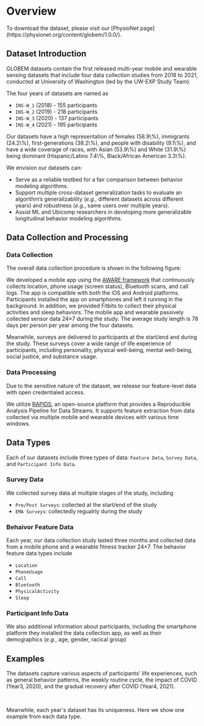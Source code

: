 
# Overview

<Callout emoji="✅">
To download the dataset, please visit our [PhysioNet page](https://physionet.org/content/globem/1.0.0/).
</Callout>

## Dataset Introduction

GLOBEM datasets contain the first released multi-year mobile and wearable sensing datasets that include four data collection studies from 2018 to 2021, 
conducted at University of Washington (led by the UW-EXP Study Team).

The four years of datasets are named as
- `INS-W_1` (2018) - 155 participants
- `INS-W_2` (2019) - 218 participants
- `INS-W_3` (2020) - 137 participants
- `INS-W_4` (2021) - 195 participants

<Callout emoji="💡">
Our datasets have a high representation of females (58.9\%), immigrants (24.2\%), 
first-generations (38.2\%), and people with disability (9.1\%), and have a wide coverage of races,
 with Asian (53.9\%) and White (31.9\%) being dominant (Hispanic/Latino 7.4\%, Black/African American 3.3\%).
</Callout>

We envision our datasets can:
- Serve as a reliable testbed for a fair comparison between behavior modeling algorithms.
- Support multiple cross-dataset generalization tasks to evaluate an algorithm’s generalizability (*e.g.*, different datasets across different years) and robustness (*e.g.*, same users over multiple years).
- Assist ML and Ubicomp researchers in developing more generalizable longitudinal behavior modeling algorithms.

## Data Collection and Processing

### Data Collection

The overall data collection procedure is shown in the following figure:
<br/>
<FullWidthImage
  src = "/images/data_collection.png"
  alt = "Overview of the data collection studies"
/>

We developed a mobile app using the [AWARE framework](https://awareframework.com/) that continuously collects location, phone usage (screen status), Bluetooth scans, and call logs. 
The app is compatible with both the iOS and Android platforms. 
Participants installed the app on smartphones and left it running in the background.
In addition, we provided Fitbits to collect their physical activities and sleep behaviors. 
The mobile app and wearable passively collected sensor data 24$\times$7 during the study.
The average study length is 78 days per person per year among the four datasets.

Meanwhile, surveys are delivered to participants at the start/end and during the study.
These surveys cover a wide range of life experience of participants, including personality, physical well-being, mental well-being, social justice, and substance usage.

### Data Processing

Due to the sensitive nature of the dataset, we release our feature-level data with open credentialed access.

We utilize [RAPIDS](https://www.rapids.science/1.6/), an open-source platform that provides a Reproducible Analysis Pipeline for Data Streams.
It supports feature extraction from data collected via multiple mobile and wearable devices with various time windows.


## Data Types

Each of our datasets include three types of data: `Feature Data`, `Survey Data`, and `Participant Info Data`.

### Survey Data

We collected survey data at multiple stages of the study, including 
- `Pre/Post Surveys`: collected at the start/end of the study
- `EMA Surveys`: collectedly regualrly during the study

### Behaivor Feature Data

Each year, our data collection study lasted three months and collected data from a mobile phone and a wearable fitness tracker 24×7. 
The behavior feature data types include
- `Location`
- `PhoneUsage`
- `Call`
- `Bluetooth`
- `PhysicalActivity`
- `Sleep`

### Participant Info Data

We also additional information about participants, including the smartphone platform they installed the data collection app, 
as well as their demographics (*e.g.*, age, gender, racical group)

## Examples

The datasets capture various aspects of participants' life experiences, such as general behavior patterns, the weekly routine cycle, the impact of COVID (Year3, 2020), and the gradual recovery after COVID (Year4, 2021).

<br/>
<FullWidthImage
  src = "/images/timeseries_examples.png"
  alt = "Timeseries data examples"
/>

Meanwhile, each year's dataset has its uniqueness. Here we show one example from each data type.

<br/>
<FullWidthImage
  src = "/images/distribution_examples.png"
  alt = "Distribution examples"
/>



